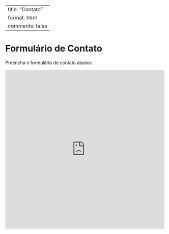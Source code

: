 
---
title: "Contato"
format: html
comments: false
---

# Formulário de Contato

Preencha o formulário de contato abaixo:

<iframe src="http://shinyappserver.com/FormContato/" 
        style="width: 500px; height: 500px; border: none; overflow: hidden;" 
        frameborder="0"></iframe>

